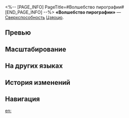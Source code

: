 <%-- [PAGE_INFO]
PageTitle=#Волшебство пирографии#
[END_PAGE_INFO] --%>
{{Навык Инфобокс
|Название         = Волшебство пирографии
|Изображение      = Навык Волшебство пирографии.png
|Персонаж         = Цзяоцю
|Тип              = Сверхспособность
|Тэг              = Групповая атака
|УронСтойк        = 20
|ЭнергияГен       = 5
|Энергия          = 100
|Длительность     = 
|Описание         = Уравнивает количество уровней имеющегося у противников статуса Жаркий пепел с самым высоким количеством уровней статуса Жаркий пепел на поле боя, после чего создаёт зону и наносит всем противникам огненный урон, равный {{Цвет|Выделенный|60%—108%}} от силы атаки Цзяоцю.<br />Урон сверхспособности, получаемый противниками в этой зоне, повышается на {{Цвет|Выделенный|9%—16,2%}}, а также появляется {{Доп эффект|базовый шанс}} {{Цвет|Выделенный|50%—62%}} наложить на них 1 ур. статуса Жаркий пепел во время их действия. Пока зона активна, этот эффект может сработать до 6 раз, и только 1 раз за ход каждого противника. Доступное количество срабатываний этого эффекта сбрасывается каждый раз, когда Цзяоцю использует свою сверхспособность.<br />Зона длится 3 хода, в начале каждого хода персонажа её длительность уменьшается на 1 ход. Если Цзяоцю становится {{Доп эффект|неспособен сражаться}}, зона исчезает.
|Свойство1        = 
|Масштабирование1 = 
}}
'''«Волшебство пирографии»''' — [[Сверхспособность]] [[Цзяоцю]].

==Превью==
{{Превью
|Файл = Волшебство пирографии Превью
}}

==Масштабирование==
{{Масштабирование навыка
|60%;64%;68%;72%;76%;80%;85%;90%;95%;100%;104%;108%;112%;116%;120%
|50%;51%;52%;53%;54%;55%;56.25%;57.5%;58.75%;60%;61%;62%;63%;64%;65%
|9%;9.6%;10.2%;10.8%;11.4%;12%;12.75%;13.5%;14.25%;15%;15.6%;16.2%;16.8%;17.4%;18%
}}

==На других языках==
{{На других языках
|en   = Pyrograph Arcanum
|zhs  = 鼎阵妙法，奇正相生
|zht  = 鼎陣妙法，奇正相生
|ja   = {{Rubi|炊陣妙法|すいじんみょうほう}}、{{Rubi|詭正相生|きせいそうせい}}
|ko   = 솥의 진법, 기정상생
|es   = Arcano pirográfico
|fr   = Arcanes pyrogramiques
|ru   = Волшебство пирографии
|th   = Pyrograph Arcanum
|vi   = Đỉnh Trận Diệu Pháp, Kỳ Chính Tương Sinh
|de   = Formation durch Einfallsreichtum
|id   = Pyrograph Arcanum
|pt   = Arcano do Pirógrafo
}}

==История изменений==
{{История изменений|3.5}}

==Навигация==
{{Навык Навбокс|Цзяоцю}}

[[en:]]